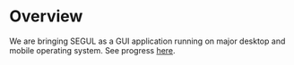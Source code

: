 # Overview

We are bringing SEGUL as a GUI application running on major desktop and mobile operating system. See progress [here](https://github.com/hhandika/segui).
